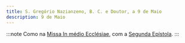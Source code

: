 ```yaml
---
title: S. Gregório Nazianzeno, B. C. e Doutor, a 9 de Maio
description: 9 de Maio
---
```


:::note
Como na [Missa In médio Ecclésiae](/missal/comum/13doutores), com a [Segunda Epístola](/missal/comum/13doutores#epístola2).
:::
